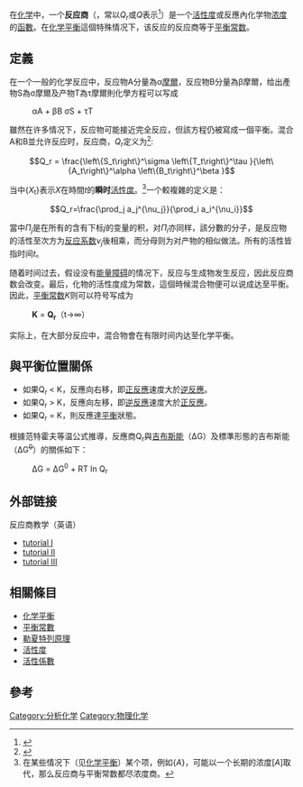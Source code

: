{{noteTA|G1=Chemistry|G2=Math}}
在[[化学|化学]]中，一个'''反应商'''（{{lang-en|'''Reaction quotient'''}}，常以''Q<sub>r</sub>''或''Q''表示<ref>{{Cite book|url=http://ebook.rsc.org/?DOI=10.1039/9781847557889|title=Quantities, Units and Symbols in Physical Chemistry:|date=2007|publisher=Royal Society of Chemistry|isbn=978-0-85404-433-7|editor-last=Cohen|editor-first=E Richard|edition=3|location=Cambridge|language=en|doi=10.1039/9781847557889|editor-last2=Cvitas|editor-first2=Tom|editor-last3=Frey|editor-first3=Jeremy G|editor-last4=Holström|editor-first4=Bertil|editor-last5=Kuchitsu|editor-first5=Kozo|editor-last6=Marquardt|editor-first6=Roberto|editor-last7=Mills|editor-first7=Ian|editor-last8=Pavese|editor-first8=Franco|editor-last9=Quack|editor-first9=Martin}}</ref>）是一个[[活性度|活性度]]或反應內化学物[[浓度|浓度]]的[[函數|函數]]。在[[化学平衡|化学平衡]]這個特殊情况下，该反应的反应商等于[[平衡常数|平衡常数]]。

== 定義 ==
在一个一般的化学反应中，反应物A分量為α[[摩爾|摩爾]]，反应物B分量為β摩爾，给出產物S為σ摩爾及产物T為τ摩爾則化學方程可以写成
:αA + βB {{eqm}} σS + τT

雖然在许多情况下，反应物可能接近完全反应，但該方程仍被寫成一個平衡。混合A和B並允许反应时，反应商，''Q<sub>r</sub>''定义为<ref>{{cite book | author=Zumdahl, Steven; Zumdahl, Susan | title=Chemistry 6th Edition| url=https://archive.org/details/chemistry0000zumd_e6w7 | publisher=Houghton Mifflin Company | year=2003 | isbn=0-618-22158-1}}</ref>:

:<math>Q_r = \frac{\left\{S_t\right\}^\sigma \left\{T_t\right\}^\tau }{\left\{A_t\right\}^\alpha \left\{B_t\right\}^\beta } </math>

当中{''X''<sub>t</sub>}表示''X''在時間''t''的'''瞬时'''[[活性度|活性度]]。<ref>在某些情况下（见[[化学平衡|化学平衡]]）某个项，例如{''A''}，可能以一个长期的浓度[''A'']取代，那么反应商与平衡常数都尽浓度商。</ref>一个較複雜的定义是：

:<math>Q_r=\frac{\prod_j a_j^{\nu_j}}{\prod_i a_i^{\nu_i}}</math> 

當中''П<sub>j</sub>''是在所有的含有下标''j''的变量的积，对''П<sub>i</sub>''亦同样，該分數的分子，是反应物的活性至次方为[[反应系数|反应系数]]''ν<sub>j</sub>''後相乘，而分母则为对产物的相似做法。所有的活性皆指时间''t''。

随着时间过去，假设没有[[活化能|能量障碍]]的情况下，反应与生成物发生反应，因此反应商数会改变。最后，化物的活性度成为常数，這個時候混合物便可以说成达至平衡。因此，[[平衡常数|平衡常数]]''K''则可以符号写成为
:'''K''' = '''Q<sub>r</sub>'''（t→∞）
实际上，在大部分反应中，混合物會在有限时间内达至化学平衡。

== 與平衡位置關係 ==
* 如果Q<sub>r</sub> < K，反應向右移，即[[正反應|正反應]]速度大於[[逆反應|逆反應]]。
* 如果Q<sub>r</sub> > K，反應向左移，即[[逆反應|逆反應]]速度大於[[正反應|正反應]]。
* 如果Q<sub>r</sub> = K，則反應達[[化學平衡|平衡]]狀態。

根據范特霍夫等温公式推導，反應商Q<sub>r</sub>與[[吉布斯能|吉布斯能]]（ΔG）及標準形態的吉布斯能（ΔG<sup><s>0</s></sup>）的關係如下：
   
:ΔG = ΔG<sup>0</sup> + RT ln Q<sub>r</sub>

== 外部链接 ==
反应商教学（英语）
*[http://elchem.kaist.ac.kr/vt/chem-ed/courses/equil/intro/reactquo.htm tutorial I]{{Wayback|url=http://elchem.kaist.ac.kr/vt/chem-ed/courses/equil/intro/reactquo.htm |date=20110722132537 }}
*[http://www.chem.purdue.edu/gchelp/howtosolveit/Equilibrium/Reaction_Quotient.htm tutorial II]{{Wayback|url=http://www.chem.purdue.edu/gchelp/howtosolveit/Equilibrium/Reaction_Quotient.htm |date=20110123232336 }}
*[https://web.archive.org/web/20070702190749/http://www.cartage.org.lb/en/themes/sciences/Chemistry/Miscellenous/Helpfile/Equilibrium/ReactionQuotient.htm tutorial III]

== 相關條目 ==
* [[化学平衡|化学平衡]]
* [[平衡常數|平衡常數]]
* [[勒夏特列原理|勒夏特列原理]]
* [[活性度|活性度]]
* [[活性係數|活性係數]]

== 參考 ==
{{reflist}}
{{化学平衡}}
[[Category:分析化学|Category:分析化学]]
[[Category:物理化学|Category:物理化学]]